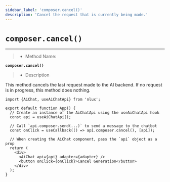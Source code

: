 ```yaml
---
sidebar_label: 'composer.cancel()'
description: 'Cancel the request that is currently being made.'
---
```


# `composer.cancel()`

---

> * Method Name:

**`composer.cancel()`**

> * Description

This method cancels the last request made to the AI backend. If no request is in progress, this method does nothing.

```tsx
import {AiChat, useAiChatApi} from 'nlux';

export default function App() {
  // Create an instance of the AiChatApi using the useAiChatApi hook
  const api = useAiChatApi();

  // Call `api.composer.send(...)` to send a message to the chatbot
  const onClick = useCallback(() => api.composer.cancel(), [api]);

  // When creating the AiChat component, pass the `api` object as a prop
  return (
    <div>
      <AiChat api={api} adapter={adapter} />
      <button onClick={onClick}>Cancel Generation</button>
    </div>
  );
}
```
